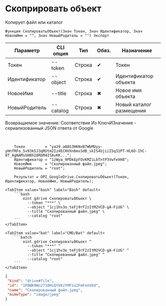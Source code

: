 ﻿---
sidebar_position: 7
description: Скоприровать объект и другие функции для работы с Google Drive в Открытом пакете интеграций - бесплатной open-source библиотеке интеграций для 1С:Предприятие 8, OneScript и CLI
keywords: [1C, 1С, 1С:Предприятие, 1С:Предприятие 8.3, API, Интеграция, Сервисы, Обмен, OneScript, CLI, Google Drive]
---


# Скоприровать объект
 Копирует файл или каталог



`Функция СкопироватьОбъект(Знач Токен, Знач Идентификатор, Знач НовоеИмя = "", Знач НовыйРодитель = "") Экспорт`

  | Параметр | CLI опция | Тип | Обяз. | Назначение |
  |-|-|-|-|-|
  | Токен | --token | Строка | &#x2714; | Токен |
  | Идентификатор | --object | Строка | &#x2714; | Идентификатор объекта |
  | НовоеИмя | --title | Строка | &#x2716; | Новое имя объекта |
  | НовыйРодитель | --catalog | Строка | &#x2716; | Новый каталог размещения |

  
  Возвращаемое значение:   Соответствие Из КлючИЗначение - сериализованный JSON ответа от Google

<br/>




```bsl title="Пример использования для 1С:Предприятие/OneScript"
    Токен         = "ya29.a0AS3H6NxB7WbMUyy-yHnfRFo_Sv93kSJ3qRUtm2Iz4ECHVXn6mxSdB_skIS4UjiiI5q31PT-HL6O-1hC-8T_AgNAMsGHBh28RbM4ISAvKK...";
    Идентификатор = "1zWya_9PDkEpFOvKMZiLbTntP3VwfeXH8";
    НовоеИмя      = "Скопированный файл.jpeg";
    НовыйРодитель = "root";

    Результат = OPI_GoogleDrive.СкопироватьОбъект(Токен, Идентификатор, НовоеИмя, НовыйРодитель);
```
    

 <Tabs>
  
    <TabItem value="bash" label="Bash" default>
        ```bash
            oint gdrive СкопироватьОбъект \
              --token "***" \
              --object "1cj1hv3o_teFj9rF2zItM2VCD-gA-FiUG" \
              --title "Скопированный файл.jpeg" \
              --catalog "root"
        ```
    </TabItem>
  
    <TabItem value="bat" label="CMD/Bat" default>
        ```batch
            oint gdrive СкопироватьОбъект ^
              --token "***" ^
              --object "1cj1hv3o_teFj9rF2zItM2VCD-gA-FiUG" ^
              --title "Скопированный файл.jpeg" ^
              --catalog "root"
        ```
    </TabItem>
</Tabs>


```json title="Результат"
{
 "kind": "drive#file",
 "id": "1P8WK9Wn2710HiQYkKzYMFso2FmFenV6d",
 "name": "Скопированный файл.jpeg",
 "mimeType": "image/jpeg"
}
```
